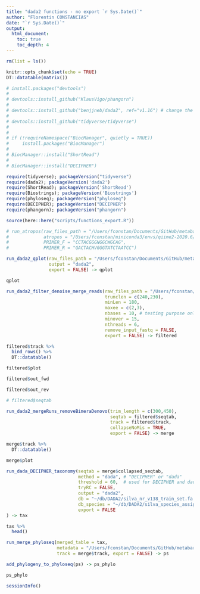 ```yaml
---
title: "dada2 functions - no export `r Sys.Date()`"
author: "Florentin CONSTANCIAS"
date: "`r Sys.Date()`"
output: 
  html_document:
    toc: true
    toc_depth: 4
---
```



```r
rm(list = ls())

knitr::opts_chunk$set(echo = TRUE)
DT::datatable(matrix())


```

```r
# install.packages("devtools")
# 
# devtools::install_github("KlausVigo/phangorn")
# 
# devtools::install_github("benjjneb/dada2", ref="v1.16") # change the ref argument to get other versions
# 
# devtools::install_github("tidyverse/tidyverse")
# 
# 
# if (!requireNamespace("BiocManager", quietly = TRUE))
#     install.packages("BiocManager")
# 
# BiocManager::install("ShortRead")
# 
# BiocManager::install("DECIPHER")

```

```r
require(tidyverse); packageVersion("tidyverse")
require(dada2); packageVersion('dada2')
require(ShortRead); packageVersion('ShortRead')
require(Biostrings); packageVersion('Biostrings')
require(phyloseq); packageVersion("phyloseq")
require(DECIPHER); packageVersion("DECIPHER")
require(phangorn); packageVersion("phangorn")

source(here::here("scripts/functions_export.R"))
```

```r
# run_atropos(raw_files_path = "/Users/fconstan/Documents/GitHub/metabarcodingRpipeline/test-data/",
#             atropos = "/Users/fconstan/miniconda3/envs/qiime2-2020.6/bin/atropos",
#             PRIMER_F = "CCTACGGGNGGCWGCAG",
#             PRIMER_R = "GACTACHVGGGTATCTAATCC")
```


```r
run_dada2_qplot(raw_files_path = "/Users/fconstan/Documents/GitHub/metabarcodingRpipeline/test-data/",
                output = "dada2",
                export = FALSE) -> qplot

qplot
```

```r
run_dada2_filter_denoise_merge_reads(raw_files_path = "/Users/fconstan/Documents/GitHub/metabarcodingRpipeline/test-data/",
                                     trunclen = c(240,230),
                                     minLen = 180,
                                     maxee = c(2,3),
                                     nbases = 10, # testing purpose only!!
                                     minover = 15,
                                     nthreads = 6,
                                     remove_input_fastq = FALSE,
                                     export = FALSE) -> filtered

filtered$track %>% 
  bind_rows() %>% 
  DT::datatable()
```

```r
filtered$plot
```

```r
filtered$out_fwd
```

```r
filtered$out_rev
```
```r
# filtered$seqtab
```

```r
run_dada2_mergeRuns_removeBimeraDenovo(trim_length = c(300,450),
                                       seqtab = filtered$seqtab,
                                       track = filtered$track,
                                       collapseNoMis = TRUE,
                                       export = FALSE) -> merge

merge$track %>%
  DT::datatable()
```
```r
merge$plot
```

```r
run_dada_DECIPHER_taxonomy(seqtab = merge$collapsed_seqtab,
                           method = "dada", # "DECIPHER" or "dada"
                           threshold = 60,  # used for DECIPHER and dada2 if outputBootstraps = FALSE
                           tryRC = FALSE,
                           output = "dada2",
                           db = "~/db/DADA2/silva_nr_v138_train_set.fa.gz", # db = "~/db/DADA2/GTDB_r89-mod_June2019.RData"
                           db_species = "~/db/DADA2/silva_species_assignment_v138.fa.gz", # only for dada2 method #~/db/DADA2/silva_species_assignment_v138.fa.gz
                           export = FALSE
) -> tax

tax %>% 
  head()
```

```r

run_merge_phyloseq(merged_table = tax,
                   metadata = "/Users/fconstan/Documents/GitHub/metabarcodingRpipeline/test-data/metadata.xlsx", #"none",
                   track = merge$track, export = FALSE) -> ps

```


```r
add_phylogeny_to_phyloseq(ps) -> ps_phylo

ps_phylo
```

```r
sessionInfo()
```


